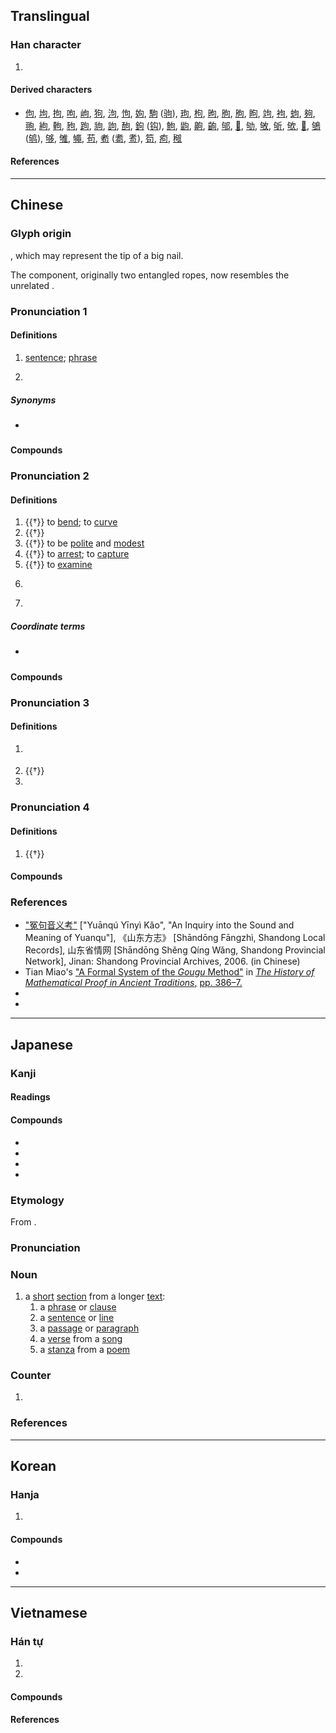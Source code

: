 {{also|可|旬|勾}}
{{character info}}
{{character info|0xf906}}
==Translingual==
{{stroke order|strokes=5}}

===Han character===
{{Han char|rn=30|rad=口|as=02|sn=5|four=27620|canj=PR|ids=⿹勹口}}

# {{mul-shuowen radical-def|51}}

====Derived characters====
* [[佝]], [[坸]], [[拘]], [[呴]], [[岣]], [[狗]], [[泃]], [[怐]], [[姁]], [[駒]] ([[驹]]), [[玽]], [[枸]], [[昫]], [[朐]], [[胊]], [[眗]], [[竘]], [[袧]], [[蚼]], [[夠]], [[翑]], [[絇]], [[軥]], [[豞]], [[跔]], [[豿]], [[訽]], [[䣱]], [[鉤]] ([[钩]]), [[鮈]], [[鼩]], [[齁]], [[齣]], [[邭]], [[𠛎]], [[劬]], [[敂]], [[斪]], [[欨]], [[𦐛]], [[鴝]] ([[鸲]]), [[够]], [[雊]], [[䵶]], [[苟]], [[耇]] ([[耈]], [[耉]]), [[笱]], [[痀]], [[䅓]]

====References====
{{Han ref|kx=0171.110|dkj=30890|dj=0382.010|hdz=10571.030|uh=53E5}}
{{Han ref|uh=F906}}

----

==Chinese==
{{zh-forms|alt=勾,𠯶,𤖮}}

===Glyph origin===
{{Han etym}}
{{Han compound|丩|口|c1=s|c2=p|t1=to entangle|ls=psc}}, which may represent the tip of a big nail.

The {{zh-l|*丩}} component, originally two entangled ropes, now resembles the unrelated {{zh-l|*勹}}.

===Pronunciation 1===
{{zh-pron
|m=jù
|m-s=ju4
|c=geoi3
|c-t=gui1
|g=jy4
|h=pfs=ki;gd=gi4
|j=jy3
|mb=gṳ̿
|md=guó
|mn=ml,jj,tw:kù/zz:kì
|mn-t=gu3
|w=2jy
|x=jy4
|mc=3
|oc=3,3
|ma=y
|cat=n,cls
}}

====Definitions====
{{zh-hanzi}}

# [[sentence]]; [[phrase]]
# {{zh-classifier|[[sentence]]s}}
#: {{zh-x|他 一共 也 沒 說 幾 句 話。|He didn't say much. [lit. He didn't say many sentences.]}}
#: {{zh-x|一 句「多謝」都 冇|without even a '''word''' of "thank you"|C}}

=====Synonyms=====
* {{s|sentence}} {{zh-l|句子}}

====Compounds====
{{zh-der|分句|形容句|對句|句子成分|倒句|彫章鏤句|句度|句型|字句|兩句半|判斷句|句號|包孕句|一字半句|三言兩句|倒裝句|垛句|感嘆句|意謂繁句|句子|句讀|偶句對|句脈|句重音|句點|奇文瑰句|冗詞贅句|單部句|一替一句|尋章摘句|單句對|字斟句酌|句格|句法|名句|例句|單句|句式|命令句|一言半句|俳句|佳句|句斷|沉吟章句|疊句|疑問句|斷章摘句|法句經|概念句|文句|敘述句|樂句|拗句|條件句|排句|換句話說|新句|短句|斷章截句|祈使句|破句|摘句尋章|敘事句|琢句|當句對|摛章繪句|描寫句|搜章擿句|清詞麗句|活句|死句|有無句|斷句|法華文句|章句之徒|集句|竄句|複句|雙部句|絕句|覓句|辭句|警句|陳述句|險句|造句|語句|詞句|章決句斷|章句儒|章句|長句|雕章繢句|長短句|鍊句|錦囊佳句|鉤章棘句|遣辭用句|雕章鏤句|鄙言累句|連句|逐字逐句|繁句|累句|起句|費句|閉門覓句|詩句|表態句|聯句|句字頭|句群}}

===Pronunciation 2===
{{zh-pron
|m=gōu
|c=ngau1
|dial=n
|mc=2
|oc=1,1
|mn-t=gao1
|cat=v,n,pn
}}

====Definitions====
{{zh-hanzi}}

# {{†}} to [[bend]]; to [[curve]]
# {{†}} {{zh-alt-form|鉤|[[hook]]}}
# {{†}} to be [[polite]] and [[modest]]
# {{†}} to [[arrest]]; to [[capture]]
# {{†}} to [[examine]]
# {{lb|zh|historical|_|geometry}} {{zh-alt-form|勾|the [[short]]er [[leg]] of a [[right triangle]]}}
# {{surname|zh}}

=====Coordinate terms=====
* {{sense|geometry}} {{zh-l|股}}

====Compounds====
{{zh-der|句驪|句戟|倨句|句踐復國|句吳|句芒|句無|句廉|句卒|高句麗|句股}}

===Pronunciation 3===
{{zh-pron
|m=gòu
|dial=n
|mc=4
|oc=2,2
|cat=v,pn
}}

====Definitions====
{{zh-hanzi}}

# {{zh-used in|句當|dot=,}} {{zh-alt-form|勾當|nocap=1}}
# {{†}} {{zh-alt-form|彀|to [[draw]] a [[bow]]}}
# {{surname|zh}}

===Pronunciation 4===
{{zh-pron
|m=qú
|dial=n
|mc=1
|oc=n,4
|cat=n
}}

====Definitions====
{{zh-noun}}

# {{†}} {{zh-alt-form|絇|a [[kind]] of [[shoe]] [[ornament]] or [[decoration]]}}

====Compounds====
{{zh-der|冤句|宛句}}

===References===
* [http://lib.sdsqw.cn/bin/mse.exe?seachword=&K=fa01&A=7&rec=32&run=13 "冤句音义考"] ["Yuānqú Yīnyì Kǎo", "An Inquiry into the Sound and Meaning of Yuanqu"], 《山东方志》 [Shāndōng Fāngzhì, Shandong Local Records], 山东省情网 [Shāndōng Shěng Qíng Wǎng, Shandong Provincial Network], Jinan: Shandong Provincial Archives, 2006. (in Chinese)
* Tian Miao's [https://books.google.com.sg/books?id=1ML3CwAAQBAJ&pg=PT386 "A Formal System of the ''Gougu'' Method"] in [https://books.google.com.sg/books?id=1ML3CwAAQBAJ ''The History of Mathematical Proof in Ancient Traditions'',] [https://books.google.com.sg/books?id=1ML3CwAAQBAJ&pg=PT386 pp. 386–7.]
* {{R:yue:Hanzi}}
* {{R:twedu|A00497}}

{{zh-cat|Beginning}}

----

==Japanese==

===Kanji===
{{ja-kanji|grade=5|rs=口02}}

====Readings====
{{ja-readings
|goon=く
|kanon=く, こう
|nanori=すく
}}

====Compounds====
{{der-top|Compounds}}
* {{ja-r|一%句|いっ%く}}
* {{ja-r|句%読%点|く%とう%てん}}
* {{ja-r|語%句|ご%く}}
* {{ja-r|聖%句|せい%く}}
{{der-bottom}}

===Etymology===
{{ja-kanjitab|yomi=o|く}}
From {{bor|ja|ltc|-|sort=く}} {{m|zh|句|tr=kju<sup>H</sup>||phrase}}.

===Pronunciation===
{{ja-pron|yomi=goon|く|acc=1|acc_ref=DJR}}

===Noun===
{{ja-noun|く}}

# a [[short]] [[section]] from a longer [[text]]:
## a [[phrase]] or [[clause]]
## a [[sentence]] or [[line]]
## a [[passage]] or [[paragraph]]
## a [[verse]] from a [[song]]
## a [[stanza]] from a [[poem]]

===Counter===
{{ja-pos|counter|く}}

# {{non-gloss definition|[[counter]] for [[stanza]]s from a [[poem]] or for [[haiku]]}}

===References===
<references/>

----

==Korean==

===Hanja===
{{ko-hanja|글귀|구}}

# {{hanja form of|구|[[sentence]]; [[phrase]]}}

====Compounds====
* {{ko-l|구두|periods and commas, sentences and clauses|句讀}}
* {{ko-l|[[구두]][[점]]|punctuation mark|[[句讀]][[點]]}}

----

==Vietnamese==

===Hán tự===
{{vi-readings|rs=口02
|hanviet=câu-Thiều Chửu (1942); Nguyễn (1974); Trần (1999), cú-Thiều Chửu (1942); Nguyễn (1974); btcn; Trần (1999), cấu-Thiều Chửu (1942); Nguyễn (1974)
}}

# {{han tu form of|câu|[[sentence]], [[expression]], [[line]]}}
# {{han tu form of|cú|[[sentence]], [[expression]], [[line]]}}

====Compounds====
{{der3|vi
|{{vi-l|句傳|câu chuyện|}}
|{{vi-l|句詩|câu thơ|}}
|{{vi-l|七言八句|thất ngôn bát cú|}}
|{{vi-l|絕句|tuyệt cú|}}
|{{vi-l|句法|cú pháp|}}
|{{vi-l|句句|câu cú|}}
|{{vi-l|句賭|câu đố|}}
|{{vi-l|句對|câu đối|}}
|{{vi-l|句𠳨|câu hỏi|}}
|{{vi-l|句魂|câu hồn|}}
|{{vi-l|句監|câu giam|}}
|{{vi-l|句留|câu lưu|}}
|{{vi-l|句促|câu thúc|}}
}}

====References====
<references/>